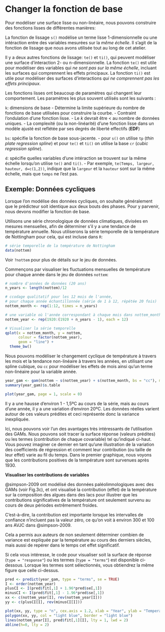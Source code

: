 # Changer la fonction de base

Pour modéliser une surface lisse ou non-linéaire, nous pouvons construire des fonctions lisses de différentes manières:

La fonction de lissage `s()` modélise un terme lisse 1-dimensionnelle ou une intéraction entre des variables mesurées sur la *même échelle*. Il s'agit de la fonction de lissage que nous avons utilisée tout au long de cet atelier.

Il y a deux autres fonctions de lissage: `te()` et `ti()`, qui peuvent modéliser une surface d'interaction 2- ou n-dimensionnelle. La fonction `te()` est utile pour modéliser des variables qui *ne sont pas sur la même échelle*, incluant les surfaces qui comprennent les effets principaux. La fonction `ti()` est utile pour modéliser des surfaces d'interactions *qui ne comprennent pas les effets principaux*.

Les fonctions lisses ont beaucoup de paramètres qui changent leur comportement. Les paramètres les plus souvent utilisés sont les suivants :

`k`: dimensions de base
  - Détermine la limite supérieure du nombre de fonctions de base utilisées pour construire la courbe.
  - Contraint l'ondulation d'une fonction lisse.
  - Le $k$ devrait être < au nombre de données uniques.
  - La complexité (ou la non-linéarité) d'une fonction lisse dans un modèle ajusté est reflétée par ses degrés de liberté effectifs (**EDF**)

`bs`: spécifie la fonction de base sous-jacente.
  - pour `s()` on utilise `tp` (*thin plate regression spline*) et pour `te()` et `ti()` on utilise la base `cr` (*cubic regression spline*).

`d`: spécifie quelles variables d'une intéraction se trouvent sur la même échelle lorsqu'on utilise `te()` and `ti()`.
  - Par exemple, `te(Temps, largeur, hauteur, d=c(1,2))`, indique que la `largeur` et la `hauteur` sont sur la même échelle, mais que `temps` ne l'est pas.

## Exemple: Données cycliques

Lorsque l'on modélise des données cycliques, on souhaite généralement que le prédicteur soit identique aux deux bouts des phases. Pour y parvenir, nous devons modifier la fonction de base.

Utilisons une série chronologique de données climatiques, divisées en mesures mensuelles, afin de déterminer s'il y a une tendance de température annuelle. Nous utiliserons la série temporelle de la température de Nottingham
pour cela, qui est incluse dans `R`: 

```r
# série temporelle de la température de Nottingham
data(nottem)
```

:::explanation
Voir `?nottem` pour plus de détails sur le jeu de données.
:::

Commençons par visualiser les fluctuations mensuelles de température pour chaque année dans le jeu de données `nottem`:

```r
# nombre d'années de données (20 ans)
n_years <- length(nottem)/12

# ccodage qualitatif pour les 12 mois de l'année,
# pour chaque année échantillonnée (série de 1 à 12, répétée 20 fois)
nottem_month <- rep(1:12, times = n_years)

# une variable où l'année correspondant à chaque mois dans nottem_month
nottem_year <- rep(1920:(1920 + n_years - 1), each = 12)

# Visualiser la série temporelle
qplot(x = nottem_month, y = nottem, 
      colour = factor(nottem_year), 
      geom = "line") +
  theme_bw()
```

Nous pouvons modéliser le changement cyclique de température à travers les mois et la tendance non-linéaire à travers les années, en utilisant une spline cubique, ou `cc` pour modéliser les effets de mois ainsi qu'un terme non-linéaire pour la variable année.

```r
year_gam <- gam(nottem ~ s(nottem_year) + s(nottem_month, bs = "cc"), method = "REML")
summary(year_gam)$s.table
```

```r
plot(year_gam, page = 1, scale = 0)
```

Il y a une hausse d'environ 1 - 1,5ºC au cours de la série, mais au cours d'une année, il y a une variation d'environ 20ºC. Les données réelles varient autour de ces valeurs prédites et ceci représente donc la variance inexpliquée. 

Ici, nous pouvons voir l'un des avantages très intéressants de l'utilisation des GAMs. Nous pouvons soit tracer la surface réponse (valeurs prédites) ou les termes (contribution de chaque covariable) tel qu'indiqué ci-haut. Vous pouvez imaginer ce dernier en tant qu'une illustration de la variation des coefficients de régression et comment leur contribution (ou taille de leur effet) varie au fil du temps. Dans le premier graphique, nous voyons que les contributions positives de la température sont survenues après 1930.

:::explanation
__Visualiser les contributions de variables__

@simpson-2009 ont modélisé des données paléolimnologiques avec des GAMs (voir Fig.3c), et ont visualisé la contribution (effet) de la température sur la composition des algues dans des lacs pour illustrer que les contributions significatives de la température ont seulement survenu au cours de deux périodes extrêmement froides. 

C'est-à-dire, la contribution est importante lorsque les intervalles de confiance n'incluent pas la valeur zéro, ce qu'on voit à environ 300 et 100 ans AVJC dans @simpson-2009.

Cela a permis aux auteurs de non seulement déterminer combien de variance est expliquée par la température au cours des derniers siècles, mais aussi de repérer dans le temps cet effet significatif. 

Si cela vous intéresse, le code pour visualiser soit la surface de réponse (`type = "response"`) ou les termes (`type = "terms"`) est disponible ci-dessous. Lorsque les termes sont sélectionnés, vous obtiendrez la même figure que celle ci-dessus.

```r
pred <- predict(year_gam, type = "terms", se = TRUE)
I <- order(nottem_year)
plusCI <- I(pred$fit[,1] + 1.96*pred$se[,1])
minusCI <- I(pred$fit[,1] - 1.96*pred$se[,1])
xx <- c(nottem_year[I], rev(nottem_year[I]))
yy <- c(plusCI[I], rev(minusCI[I]))

plot(xx, yy, type = "n", cex.axis = 1.2, xlab = "Year", ylab = "Temperature")
polygon(xx, yy, col = "light blue", border = "light blue")
lines(nottem_year[I], pred$fit[,1][I], lty = 1, lwd = 2)
abline(h=0, lty = 2)
```
:::